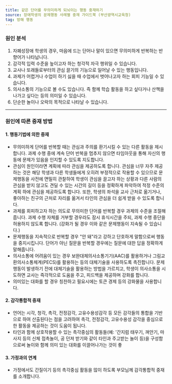 ```yaml
---
title: 같은 단어를 무의미하게 되뇌이는 행동 중재하기
source: 장애학생의 문제행동 사례별 중재 가이드북 (부산광역시교육청)
tag: 방해 행동
---
```


### 원인 분석

1. 자폐성장애 학생의 경우, 마음에 드는 단어나 말이 있으면 무의미하게 반복하는 반향어가 나타납니다.
2. 감각적 입력 수준을 높이고자 하는 청각적 자극 행위일 수 있습니다.
3. 교사나 또래들로부터의 관심 끌기의 기능으로 일어날 수 있는 행동입니다.
4. 과제가 어렵거나 수업이 하기 싫을 때 수업에서 벗어나고자 하는 회피 기능일 수 있습니다.
5. 의사소통의 기능으로 볼 수도 있습니다. 즉 함께 학습 활동을 하고 싶다거나 산책을 나가고 싶다는 등의 의미일 수 있습니다.
6. 단순한 놀이나 오락의 목적으로 나타날 수 있습니다.

---

### 원인에 따른 중재 방법

#### 1. 행동기법에 의한 중재

- 무의미하게 단어를 반복할 때는 관심과 주의를 환기시킬 수 있는 다른 활동을 제시합니다. 과제 수행 중에 계속 단어 반복을 멈추지 않으면 타임아웃을 통해 자신의 행동에 문제가 있음을 인지할 수 있도록 지도합니다.
- 관심이 원인이라면 계획에 따라 관심을 제공하도록 합니다. 관심을 너무 자주 제공하는 것은 해당 학생과 다른 학생들에게 오히려 부정적으로 작용할 수 있으므로 문제행동을 사전에 면밀히 관찰하여 학생이 관심을 끌고자 하는 상황과 다른 사람의 관심을 받지 않고도 견딜 수 있는 시간의 길이 등을 정확하게 파악하여 적정 수준의 계획 하에 관심을 제공하도록 합니다. 또한, 학생의 좌석을 교사 근처로 옮기거나, 좋아하는 친구의 근처로 자리를 옮겨서 타인의 관심을 더 쉽게 받을 수 있도록 합니다.
- 과제를 회피하고자 하는 의도로 무의미한 단어를 반복할 경우 과제의 수준을 조절해줍니다. 과제 수행 자체를 거부할 경우라도 잠시 휴식시간을 주되, 과제 수행 중단을 허용하지 않도록 합니다. (강화가 될 경우 이와 같은 문제행동이 지속될 수 있습니다.)
- 문제행동을 지속적으로 반복할 경우 "안 돼"라고 강하고 단호하게 말함으로써 행동을 중지시킵니다. 단어가 아닌 질문을 반복할 경우에는 질문에 대한 답을 정확하게 말해줍니다.
- 의사소통에 어려움이 있는 경우 보완대체의사소통기기(AAC)를 활용하거나 그림교환의사소통체계(PECS)를 활용하는 등의 대체기술을 사용하도록 촉진합니다. 문제행동이 발생하기 전에 대체기술을 활용하는 방법을 가르치고, 학생이 의사소통을 시도하면 교사는 즉각적으로 도움을 주고, 피드백을 제공하며 강화를 합니다.
- 의미있는 대화를 할 경우 칭찬하고 필요시에는 토큰 경제 등의 강화물을 사용합니다.

#### 2. 감각통합적 중재

- 언어는 시각, 청각, 촉각, 전정감각, 고유수용성감각 등 모든 감각들의 통합을 기반으로 하여 산출된다는 점을 고려하여 촉각, 전정감각, 고유수용성 감각을 중심으로 한 활동을 제공하는 것이 도움이 됩니다.
- 타인과 함께 상호작용할 수 있는 촉각중심의 활동들(예: '간지럼 태우기, 껴안기, 마사지 등의 신체 접촉놀이, 공 던져 받기와 같이 타인과 주고받는 놀이 등)을 구성함으로써 놀이와 함께 의미 있는 대화를 이끌어나가는 것이 좋

#### 3. 가정과의 연계

- 가정에서도 간질이기 등의 촉각중심 활동을 많이 하도록 부모님께 감각통합적 중재를 소개합니다.
